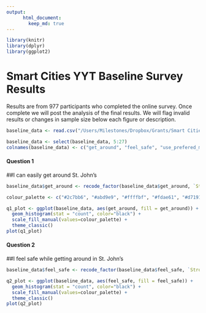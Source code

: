 ```yaml
---
output:
      html_document:
        keep_md: true
---
```


```r
library(knitr)
library(dplyr)
library(ggplot2)
```

# Smart Cities YYT Baseline Survey Results

Results are from 977 participants who completed the online survey. Once complete we will post the analysis of the final results. We will flag invalid results or changes in sample size below each figure or description. 

```r
baseline_data <- read.csv("/Users/Milestones/Dropbox/Grants/Smart Cities/baseline_survey/St. Johns Smart Cities Challenge - Mobility Survey_Final_04162018.csv", na.strings = c(""))

baseline_data <- select(baseline_data, 5:27)
colnames(baseline_data) <- c("get_around", "feel_safe", "use_prefered_mode", "design", "street_layout", "use_pers_vehicle", "use_fam_vehicle", "use_bus", "use_taxi", "use_bicycle", "use_trails", "use_other", "other1", "other2", "other3", "other4", "other5", "other6", "other7", "use_tech", "postal_code", "gender", "age")
```

#### Question 1

##I can easily get around St. John's

```r
baseline_data$get_around <- recode_factor(baseline_data$get_around, `Strongly agree` = "Strong agree", `Agree` = "Agree", `Neither agree nor disagree` = "No Opinion", `Disagree` = "Disagree", `Strongly disagree` = "Strong disagree", `I Don't Know` = "DKN")
```

```r
colour_palette <- c("#2c7bb6", "#abd9e9", "#ffffbf", "#fdae61", "#d7191c", "black")

q1_plot <- ggplot(baseline_data, aes(get_around, fill = get_around)) + 
  geom_histogram(stat = "count", color="black") + 
  scale_fill_manual(values=colour_palette) + 
  theme_classic()
plot(q1_plot)
```

#### Question 2

##I feel safe while getting around in St. John's

```r
baseline_data$feel_safe <- recode_factor(baseline_data$feel_safe, `Strongly agree` = "Strong agree", `Agree` = "Agree", `Neither agree nor disagree` = "No Opinion", `Disagree` = "Disagree", `Strongly disagree` = "Strong disagree", `I Don't Know` = "DKN")
```

```r
q2_plot <- ggplot(baseline_data, aes(feel_safe, fill = feel_safe)) + 
  geom_histogram(stat = "count", color="black") + 
  scale_fill_manual(values=colour_palette) + 
  theme_classic()
plot(q2_plot)
```

